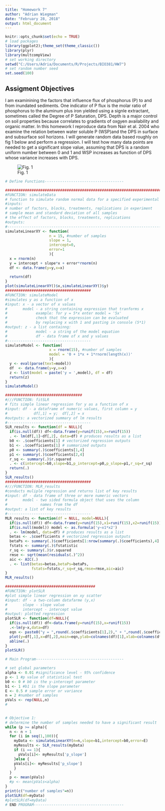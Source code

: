 ```yaml
---
title: "Homework 7"
author: "Adrian Wiegman"
date: "February 28, 2018"
output: html_document
---
```


```r
knitr::opts_chunk$set(echo = TRUE)
# load packages
library(ggplot2);theme_set(theme_classic())
library(plyr)
library(multcompView)
# set working directory
setwd("C:/Users/Adria/Documents/R/Projects/BIO381/HW7")
# set random number seed
set.seed(100)
```
## Assigment Objectives

I am examinining the factors that influence flux of phosphorus (P) to and from inundated sediments. One indicator of P flux is the molar ratio of phosphorus to the aluminum plus iron yielded using a signle extractant, sometimes called the Degree of P Saturation, DPS. Depth is a major control on soil properties because correlates to gradients of oxgyen availability and organic matter. In this homework I reproduce data from Nair et al. 2004 who examine the relation between water soluble P (WSP)and the DPS in surface and subsurface soil horizons. I will generate random data based roughly on fig 1 below and perform a regression. I will test how many data points are needed to get a significant slope value, assuming that DPS is a random uniform number between 0 and 1 and WSP increases as function of DPS whose variance increases with DPS. 

![Fig. 1](FIg_Nair2004.png)

```r
# Define Functions------------------------------------

#########################################################################
#FUNCTION: simulateData
# function to simulate random normal data for a specified experimental setup
#inputs: 
# number of factors, blocks, treatments, replications in experiment
# sample mean and standard deviation of all samples
# the effect of factors, blocks, treatments, replications
#outputs:
#-------------------------------------------------------------------------
simulateLinearXY <- function(
                    n = 15, #number of samples
                    slope = 1,
                    intercept=0,
                    error=1
                    ){
  x = rnorm(n)
  y = intercept + slope*x + error*rnorm(n)
  df <- data.frame(y=y,x=x)
  
  return(df)
}
plot(simulateLinearXY()$x,simulateLinearXY()$y)
#######################################
#FUNCTION: simulateModel
#simulates y as a function of x
#input: x - a vector of x values
#       model - a string containing expression that tranforms x
#             example: for y = 5*x enter model = '5x'
#             check that the expression can be evaluated 
#             by replacing x with 1 and pasting in console (5*1)
#output: z - a list containng:
#             model - a string of the model equation
#             df - data frame of x and y values
#--------------------------------------
simulateModel <- function(
                    x = rnorm(15), #number of samples
                    model = '0 + 1*x + 1*rnorm(length(x))'
                    ){
  y <- eval(parse(text=model))
  df  <- data.frame(y=y,x=x)
  z <- list(model = paste('y = ',model), df = df)
  return(z)
} 
simulateModel()

###################################
#///FUNCTION: fitSLR
# fits simple linear regression for y as a function of x
#input: df - a dataframe of numeric values, first column = y 
#            df[,1] = y;  df[,2] = x
#outputs: a vectorized summary of lm results
#--------------------------------------
SLR_results <- function(df = NULL){
  if(is.null(df)) df<-data.frame(y=runif(15),x=runif(15))
  . <- lm(df[,1]~df[,2], data=df) # produces results as a list
  b0 <- .$coefficients[1] # vectorized regression outputs
  b1 <- .$coefficients[1] # summarized outputs
  p0 <- summary(.)$coefficients[1,4]
  p1 <- summary(.)$coefficients[2,4]
  r_sq <- summary(.)$r.squared
  . <- c(intercept=b0,slope=b1,p_intercept=p0,p_slope=p1,r_sq=r_sq)
  return(.)
}
SLR_results()
#######################################
#///FUNCTION: MLR_results
#conducts muliple regression and returns list of key results
#input: df - data frame of three or more numeric vectors
#       model - two sided formula object that uses the column 
#               names from the df
#output: a list of key results
#--------------------------------------
MLR_results <- function(df = NULL, model=NULL){
  if(is.null(df)) df<-data.frame(y=runif(15),x1=runif(15),x2=runif(15))
  if(is.null(model)) model <- as.formula('y~x1*x2')
  . <- lm(model, data=df) # produces results as a list
  betas <- .$coefficients # vectorized regression outputs
  betaPs <- summary(.)$coefficients[1:nrow(summary(.)$coefficients),4]
  fstats <- summary(.)$fstatistic
  r_sq <- summary(.)$r.squared
  rmse <- sqrt(mean(residuals(.)^2))
  aic <- AIC(.)
  . <- list(betas=betas,betaPs=betaPs,
            fstats=fstats,r_sq=r_sq,rmse=rmse,aic=aic)
}
MLR_results()

#########################################
#FUNCTION: plotSLR
#plot simple linear regression on xy scatter
#input: df - a two-column datafarme (y,x)
#       slope - slope value
#       intercept - intercept value
#output: plotted regression
plotSLR <- function(df=NULL){
  if(is.null(df)) df<-data.frame(y=runif(15),x=runif(15))
  .<-lm(y~x,data=df)
  eqn <- paste0("y = ",round(.$coefficients[1],2)," + ",round(.$coefficients[2],2),"*x")
  plot(y=df[,1],x=df[,2],main=eqn,ylab=colnames(df)[1],xlab=colnames(df)[2])
  abline(.)
}
plotSLR()
```

```r
# Main Program----------------------------------------

# set global parameters
alpha <- 0.01 #significance level - 95% confidence
p <- 1 #p value of statistical test
b0 <- 0 # b0 is the y-intercept parameter
b1 <- 1 #b1 is the slope parameter
E <- 0.5 # sample error or variance
n = 2 #number of samples
pVals <- rep(NULL,n)
#
                        

# Objective 1:
# determine the number of samples needed to have a significant result
while (p >= alpha){
  n <- n + 1
  for (i in seq(1,100)){
    myData <- simulateLinearXY(n=n,slope=b1,intercept=b0,error=E)
    myResults <- SLR_results(myData)
    if (i == 1){
      pVals[i]<- myResults['p_slope']
    }else {
    pVals[i]<- myResults['p_slope']
    }
  }
  p <- mean(pVals)
  #p <- mean(pVals<alpha)
}
print(c("number of samples"=n))
plotSLR(df=myData) 
#plotSLR(df=myData) 
# END PROGRAM-----------------------------------------
```

